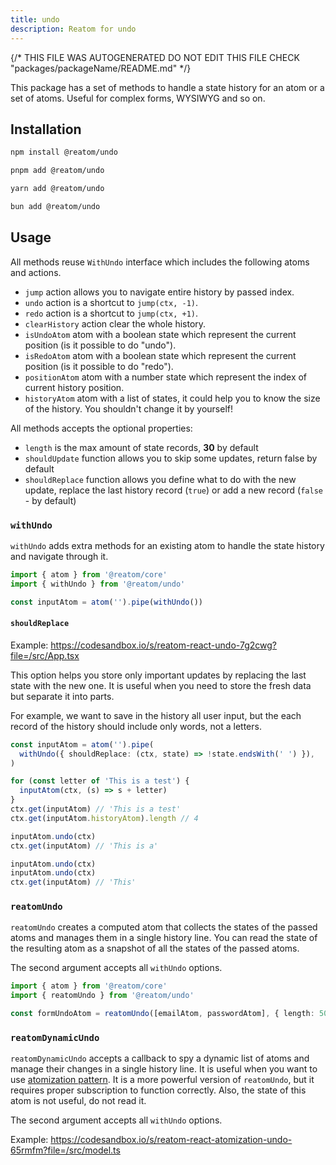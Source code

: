 ```yaml
---
title: undo
description: Reatom for undo
---
```


{/* THIS FILE WAS AUTOGENERATED
DO NOT EDIT THIS FILE 
CHECK "packages/packageName/README.md" */}



This package has a set of methods to handle a state history for an atom or a set of atoms. Useful for complex forms, WYSIWYG and so on.

## Installation

<Tabs>
<TabItem label="npm">

  ```sh
npm install @reatom/undo
  ```

</TabItem>
<TabItem label="pnpm">

  ```sh
pnpm add @reatom/undo
  ```

</TabItem>
<TabItem label="yarn">

  ```sh
yarn add @reatom/undo
  ```

</TabItem>
<TabItem label="bun">

  ```sh
bun add @reatom/undo
  ```

</TabItem>
</Tabs>


## Usage

All methods reuse `WithUndo` interface which includes the following atoms and actions.

- `jump` action allows you to navigate entire history by passed index.
- `undo` action is a shortcut to `jump(ctx, -1)`.
- `redo` action is a shortcut to `jump(ctx, +1)`.
- `clearHistory` action clear the whole history.
- `isUndoAtom` atom with a boolean state which represent the current position (is it possible to do "undo").
- `isRedoAtom` atom with a boolean state which represent the current position (is it possible to do "redo").
- `positionAtom` atom with a number state which represent the index of current history position.
- `historyAtom` atom with a list of states, it could help you to know the size of the history. You shouldn't change it by yourself!

All methods accepts the optional properties:

- `length` is the max amount of state records, **30** by default
- `shouldUpdate` function allows you to skip some updates, return false by default
- `shouldReplace` function allows you define what to do with the new update, replace the last history record (`true`) or add a new record (`false` - by default)

### `withUndo`

`withUndo` adds extra methods for an existing atom to handle the state history and navigate through it.

```ts
import { atom } from '@reatom/core'
import { withUndo } from '@reatom/undo'

const inputAtom = atom('').pipe(withUndo())
```

#### `shouldReplace`

Example: https://codesandbox.io/s/reatom-react-undo-7g2cwg?file=/src/App.tsx

This option helps you store only important updates by replacing the last state with the new one. It is useful when you need to store the fresh data but separate it into parts.

For example, we want to save in the history all user input, but the each record of the history should include only words, not a letters.

```ts
const inputAtom = atom('').pipe(
  withUndo({ shouldReplace: (ctx, state) => !state.endsWith(' ') }),
)

for (const letter of 'This is a test') {
  inputAtom(ctx, (s) => s + letter)
}
ctx.get(inputAtom) // 'This is a test'
ctx.get(inputAtom.historyAtom).length // 4

inputAtom.undo(ctx)
ctx.get(inputAtom) // 'This is a'

inputAtom.undo(ctx)
inputAtom.undo(ctx)
ctx.get(inputAtom) // 'This'
```

### `reatomUndo`

`reatomUndo` creates a computed atom that collects the states of the passed atoms and manages them in a single history line. You can read the state of the resulting atom as a snapshot of all the states of the passed atoms.

The second argument accepts all `withUndo` options.

```ts
import { atom } from '@reatom/core'
import { reatomUndo } from '@reatom/undo'

const formUndoAtom = reatomUndo([emailAtom, passwordAtom], { length: 50 })
```

### `reatomDynamicUndo`

`reatomDynamicUndo` accepts a callback to spy a dynamic list of atoms and manage their changes in a single history line. It is useful when you want to use [atomization pattern](/recipes/atomization/). It is a more powerful version of `reatomUndo`, but it requires proper subscription to function correctly. Also, the state of this atom is not useful, do not read it.

The second argument accepts all `withUndo` options.

Example: https://codesandbox.io/s/reatom-react-atomization-undo-65rmfm?file=/src/model.ts
